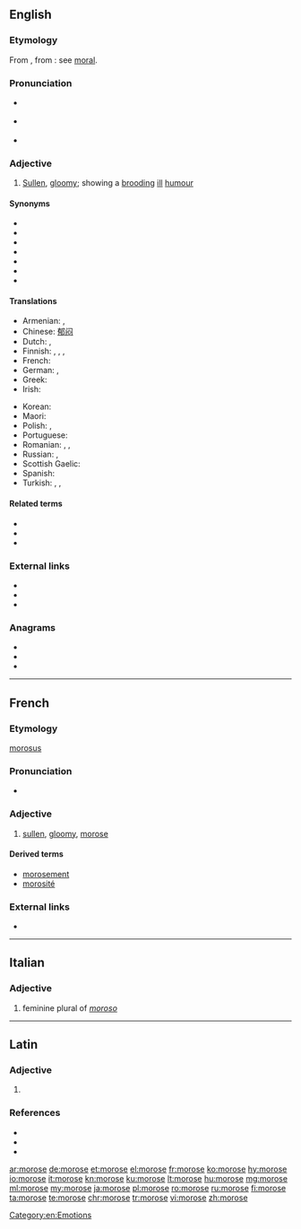 ==English==

===Etymology===
From {{etyl|la|en}} {{m|la|morosus||particular, scrupulous, fastidious, self-willed, wayward, capricious, fretful, peevish}}, from {{m|la|mos||way, custom, habit, self-will}}: see [[moral]].

===Pronunciation===
* {{a|RP}} {{IPA|/məˈɹəʊs/|lang=en}}
* {{a|US}} {{IPA|/mɒˈɹoʊs/|lang=en}}
* {{audio|en-us-morose.ogg|Audio (US)|lang=en}}

===Adjective===
{{en-adj}}

# [[sullen|Sullen]], [[gloomy]]; showing a [[brood|brooding]] [[ill]] [[humour]]

====Synonyms====
* {{l|en|melancholy}}
* {{l|en|sulky}}
* {{l|en|crabby}}
* {{l|en|glum}}
* {{l|en|grouchy}}
* {{l|en|gruff}}
* {{l|en|moody}}

====Translations====
{{trans-top|Sullen, gloomy; showing a brooding ill humour}}
* Armenian: {{t+|hy|մռայլ}}, {{t+|hy|խոժոռ}}
* Chinese: [[郁闷]]
* Dutch: {{t+|nl|nors}}, {{t|nl|mismoedig}}
* Finnish: {{t+|fi|yrmeä}}, {{t|fi|näreä}}, {{t+|fi|äreä}}, {{t|fi|nyreä}}
* French: {{t+|fr|sombre}}
* German: {{t+|de|verdrießlich}}, {{t+|de|mißmutig}}
* Greek: {{t+|el|σκυθρωπός}}
* Irish: {{t|ga|púiceach}}
{{trans-mid}}
* Korean: {{t|ko|슬픈,시무룩한}}
* Maori: {{t|mi|haumāruru}}
* Polish: {{t+|pl|ponury|m}}, {{t+|pl|posępny|m}}
* Portuguese: {{t+|pt|taciturno}}
* Romanian: {{t+|ro|morocănos}}, {{t|ro|moros}}, {{t+|ro|ursuz}}
* Russian: {{t+|ru|угрю́мый}}, {{t+|ru|мра́чный}}
* Scottish Gaelic: {{t|gd|gruamach}}
* Spanish: {{t+|es|malhumorado}}
* Turkish: {{t+|tr|kederli}}, {{t+|tr|bunlu}}, {{t+|tr|hüzünlü}}
{{trans-bottom}}

====Related terms====
* {{l|en|morosely}}
* {{l|en|moroseness}}
* {{l|en|morosity}}

===External links===
* {{R:Webster 1913}}
* {{R:Century 1911}}
* {{R:OneLook}}

===Anagrams===
* {{l|en|moreso}}
* {{l|en|Romeos}}
* {{l|en|roomes}}

----

==French==

===Etymology===
{{etyl|la|fr}} [[morosus]]

===Pronunciation===
* {{IPA|/mɔ.ʁoz/|lang=fr}}

===Adjective===
{{fr-adj|mf}}

# [[sullen]], [[gloomy]], [[morose#English|morose]]

====Derived terms====
* [[morosement]]
* [[morosité]]

===External links===
* {{R:TLFi}}

----

==Italian==

===Adjective===
{{head|it|adjective form}}

# feminine plural of ''[[moroso]]''

----

==Latin==

===Adjective===
{{la-adj-form|mōrōse}}

# {{inflection of|mōrōsus||voc|m|s|lang=la}}

===References===
* {{R:L&S}}
* {{R:Elementary Lewis}}
* {{R:Gaffiot}}

[[Category:en:Emotions]]

[[ar:morose]]
[[de:morose]]
[[et:morose]]
[[el:morose]]
[[fr:morose]]
[[ko:morose]]
[[hy:morose]]
[[io:morose]]
[[it:morose]]
[[kn:morose]]
[[ku:morose]]
[[lt:morose]]
[[hu:morose]]
[[mg:morose]]
[[ml:morose]]
[[my:morose]]
[[ja:morose]]
[[pl:morose]]
[[ro:morose]]
[[ru:morose]]
[[fi:morose]]
[[ta:morose]]
[[te:morose]]
[[chr:morose]]
[[tr:morose]]
[[vi:morose]]
[[zh:morose]]